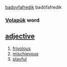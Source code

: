 [[badoyfafredik]] badöfafredik
=== [[Volapük]] word === 
== [[adjective]] == 
# [[frivolous]]
# [[mischievous]]
# [[playful]]